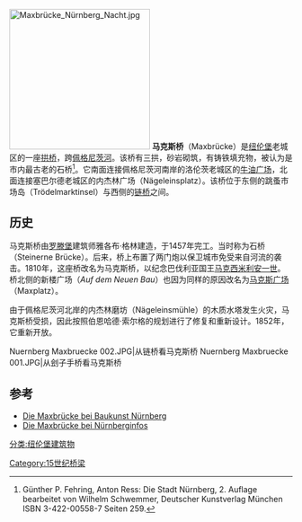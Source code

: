 [[File:Maxbrücke_Nürnberg_Nacht.jpg|250px]]
'''马克斯桥'''（Maxbrücke）是[[纽伦堡|纽伦堡]]老城区的一座[[拱桥|拱桥]]，跨[[佩格尼茨河|佩格尼茨河]]。该桥有三拱，砂岩砌筑，有铸铁填充物，被认为是市内最古老的石桥<ref name="stadt">Günther P. Fehring, Anton Ress: Die Stadt Nürnberg, 2. Auflage bearbeitet von Wilhelm Schwemmer, Deutscher Kunstverlag München ISBN 3-422-00558-7 Seiten 259.</ref>。它南面连接佩格尼茨河南岸的洛伦茨老城区的[[牛油广场|牛油广场]]，北面连接塞巴尔德老城区的内杰林广场（Nägeleinsplatz）。该桥位于东侧的跳蚤市场岛（Trödelmarktinsel）与西侧的[[链桥_(纽伦堡)|链桥]]之间。

== 历史 ==
马克斯桥由[[罗滕堡_(陶伯河)|罗滕堡]]建筑师雅各布·格林建造，于1457年完工。当时称为石桥（Steinerne Brücke）。后来，桥上布置了两门炮以保卫城市免受来自河流的袭击。1810年，这座桥改名为马克斯桥，以纪念巴伐利亚国王[[马克西米利安一世_(巴伐利亚国王)|马克西米利安一世]]。桥北侧的新楼广场（''Auf dem Neuen Bau''）也因为同样的原因改名为[[马克斯广场_(纽伦堡)|马克斯广场]]（Maxplatz）。

由于佩格尼茨河北岸的内杰林磨坊（Nägeleinsmühle）的木质水塔发生火灾，马克斯桥受损，因此按照伯恩哈德·索尔格的规划进行了修复和重新设计。1852年，它重新开放。

<gallery>
Nuernberg Maxbruecke 002.JPG|从链桥看马克斯桥
Nuernberg Maxbruecke 001.JPG|从刽子手桥看马克斯桥
</gallery>

==参考==
<references/>
* [http://www.baukunst-nuernberg.de/epoche.php?epoche=Historismus&objekt=Maxbruecke Die Maxbrücke bei Baukunst Nürnberg] {{Wayback|url=http://www.baukunst-nuernberg.de/epoche.php?epoche=Historismus&objekt=Maxbruecke |date=20170301234501 }}
* [http://www.nuernberginfos.de/bruecken-nuernberg/maxbruecke-nuernberg.html Die Maxbrücke bei Nürnberginfos] {{Wayback|url=http://www.nuernberginfos.de/bruecken-nuernberg/maxbruecke-nuernberg.html |date=20160304130429 }}
[[分类:纽伦堡建筑物|分类:纽伦堡建筑物]]
[[Category:15世纪桥梁|Category:15世纪桥梁]]
